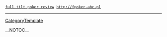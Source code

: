  <a href=http://fpoker.abc.pl>full tilt poker review</a> http://fpoker.abc.pl
----
[[CategoryTemplate]]

__NOTOC__